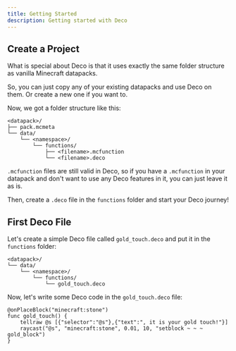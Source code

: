 ```yaml
---
title: Getting Started
description: Getting started with Deco
---
```


## Create a Project

What is special about Deco is that it uses exactly the same folder structure as vanilla Minecraft datapacks.

So, you can just copy any of your existing datapacks and use Deco on them. Or create a new one if you want to.

Now, we got a folder structure like this:

```
<datapack>/
├── pack.mcmeta
└── data/
    └── <namespace>/
        └── functions/
            ├── <filename>.mcfunction
            └── <filename>.deco
```

`.mcfunction` files are still valid in Deco, so if you have a `.mcfunction` in your datapack and don't want to use any Deco features in it, you can just leave it as is.

Then, create a `.deco` file in the `functions` folder and start your Deco journey!

## First Deco File

Let's create a simple Deco file called `gold_touch.deco` and put it in the `functions` folder:

```
<datapack>/
└── data/
    └── <namespace>/
        └── functions/
            └── gold_touch.deco
```

Now, let's write some Deco code in the `gold_touch.deco` file:

```
@onPlaceBlock("minecraft:stone")
func gold_touch() {
    tellraw @s [{"selector":"@s"},{"text":", it is your gold touch!"}]
    raycast("@s", "minecraft:stone", 0.01, 10, "setblock ~ ~ ~ gold_block")
}
```






